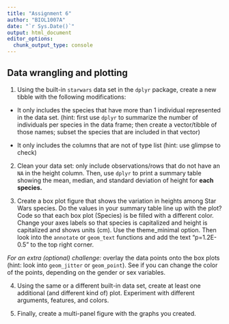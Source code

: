 ```yaml
---
title: "Assignment 6"
author: "BIOL1007A"
date: "`r Sys.Date()`"
output: html_document
editor_options: 
  chunk_output_type: console
---
```

 
## Data wrangling and plotting

1. Using the built-in `starwars` data set in the `dplyr` package, create a new tibble with the following modifications: 

+ It only includes the species that have more than 1 individual represented in the data set. 
(hint: first use `dplyr` to summarize the number of individuals per species in the data frame; then create a vector/tibble of those names; subset the species that are included in that vector)  

+ It only includes the columns that are not of type list (hint: use glimpse to check)

2. Clean your data set: only include observations/rows that do not have an `NA` in the height column. Then, use `dplyr` to print a summary table showing the mean, median, and standard deviation of height for **each species.** 

3. Create a box plot figure that shows the variation in heights among Star Wars species. Do the values in your summary table line up with the plot? Code so that each box plot (Species) is be filled with a different color. Change your axes labels so that species is capitalized and height is capitalized and shows units (cm). Use the theme_minimal option. Then look into the `annotate` or `geom_text` functions and add the text "p=1.2E-0.5" to the top right corner. 

*For an extra (optional) challenge:* overlay the data points onto the box plots (hint: look into `geom_jitter` or `geom_point`). See if you can change the color of the points, depending on the gender or sex variables.  

4. Using the same or a different built-in data set, create at least one additional (and different kind of) plot. Experiment with different arguments, features, and colors.

5. Finally, create a multi-panel figure with the graphs you created.

